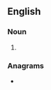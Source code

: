 {{also|raisons d'etre}}

==English==

===Noun===
{{head|en|noun plural form}}

# {{plural of|raison d'être|lang=en}}

===Anagrams===
* {{l|en|raison d'êtres}}